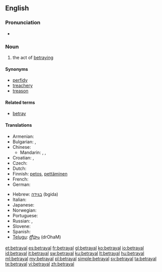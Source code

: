 ==English==

===Pronunciation===
* {{rhymes|eɪəl}}

===Noun===
{{en-noun}}

# the act of [[betray]]ing

====Synonyms====
* [[perfidy]]
* [[treachery]]
* [[treason]]

====Related terms====
* [[betray]]

====Translations====
{{trans-top|act of betraying}}
* Armenian: {{t-|hy|դավաճանություն|tr=davač̣anut'yun}}
* Bulgarian: {{t+|bg|измяна|f}},  {{t|bg|предателство|n}}
* Chinese:
** Mandarin: {{t|cmn|背叛|tr=bèipàn|sc=Hani}}, {{t|cmn|出賣|sc=Hani}}, {{t|cmn|出卖|tr=chūmài|sc=Hani}}
* Croatian: {{t-|hr|izdaja|f|alt=ȉzdaja}}, {{t|hr|izdajstvo|n|alt=ìzdājstvo}}
* Czech: {{t-|cs|zrada|f}}
* Dutch: {{t+|nl|verraad|n}}
* Finnish: [[petos]], [[pettäminen]]
* French: {{t+|fr|trahison|m}}
* German: {{t+|de|Verrat|m}}
{{trans-mid}}
* Hebrew: [[בגידה]] (bgida) {{f}}
* Italian: {{t+|it|tradimento|m}}
* Japanese: {{t|ja|裏切り (uragiri)}}
* Norwegian: {{t|no|forræderi|n}}
* Portuguese: {{t+|pt|traição|f}}
* Russian: {{t+|ru|измена|f|tr=izm'éna}}, {{t+|ru|предательство|n|tr=pr'edát'el'stvo}}
* Slovene: {{t+|sl|izdaja|f}}
* Spanish: {{t+|es|traición}}
* [[Telugu]]: [[ద్రోహం]] (drOhaM)
{{trans-bottom}}

[[et:betrayal]]
[[es:betrayal]]
[[fr:betrayal]]
[[gl:betrayal]]
[[ko:betrayal]]
[[io:betrayal]]
[[id:betrayal]]
[[it:betrayal]]
[[sw:betrayal]]
[[ku:betrayal]]
[[lt:betrayal]]
[[hu:betrayal]]
[[ml:betrayal]]
[[my:betrayal]]
[[pl:betrayal]]
[[simple:betrayal]]
[[sv:betrayal]]
[[ta:betrayal]]
[[te:betrayal]]
[[vi:betrayal]]
[[zh:betrayal]]